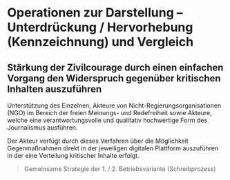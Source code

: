 # Operationen zur Darstellung – Unterdrückung / Hervorhebung (Kennzeichnung) und Vergleich

## Stärkung der Zivilcourage durch einen einfachen Vorgang den Widerspruch gegenüber kritischen Inhalten auszuführen

Unterstützung des Einzelnen, Akteure von Nicht-Regierungsorganisationen (NGO) im
Bereich der freien Meinungs- und Redefreiheit sowie Akteure, welche eine
verantwortungsvolle und qualitativ hochwertige Form des Journalismus ausführen.

Der Akteur verfügt durch dieses Verfahren über die Möglichkeit Gegenmaßnahmen
direkt in der jeweiligen digitalen Plattform auszuführen in der eine Verteilung
kritischer Inhalte erfolgt.

> Gemeinsame Strategie der 1. / 2. Betriebsvariante (Schreibprozess)
